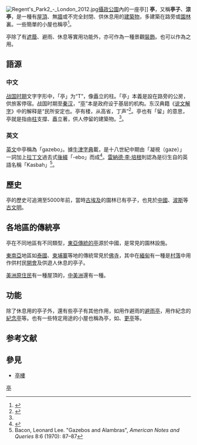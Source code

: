 [[File:Regent's_Park2_-_London_2012.jpg|thumb]][[攝政公園|攝政公園]]內的一座亭]]
{{Hatnote|同名内容，参见：[[亭_(消歧義)|亭 (消歧義)]]。}}
'''亭'''，又稱'''亭子'''、'''涼亭'''，是一種有[[屋頂|屋頂]]、無[[牆|牆]]或不完全封閉、供休息用的[[建築物|建築物]]，多建築在路旁或[[園林|園林]]裏。一些簡單的小屋也稱亭<ref name="漢典">{{cite web|url=https://www.zdic.net/hant/%E4%BA%AD|publisher=|work=漢典|title=亭|access-date=2021-04-10|archive-date=2021-04-10|archive-url=https://web.archive.org/web/20210410180834/https://www.zdic.net/hant/%E4%BA%AD|dead-url=no}}</ref>。

亭除了有[[遮蔭|遮蔭]]、避雨、休息等實用功能外，亦可作為一種景觀[[裝飾|裝飾]]。也可以作為{{link-en|演奏台|Bandstand}}之用。
==語源==
===中文===

[[战国时期|战国时期]]文字字形中，「亭」为“T”，像矗立的柱。「亭」本義是設在路旁的公房，供旅客停宿。战国时期至[[秦汉|秦汉]]，“[[亭制|亭]]”本是政府设于基层的机构。东汉典籍《[[说文解字|说文解字]]》中的解释是“民所安定也。亭有楼，从高省，丁声”<ref>{{Cite journal
|last =
|first =
|author =戴卫红
|coauthors =
|date =2016
|year =
|month =
|title =《魏晋南北朝时期亭制的变化》
|journal =社会科学战线
|volume =
|issue =2016年第2期
|pages =89—102
|publisher =吉林省社会科学院
|location =吉林省长春市
|issn =0257-0246
|pmid =
|doi =
|bibcode =
|oclc =
|id =
|url =http://www.cqvip.com/QK/82161X/201602/667872425.html
|language =Zh-hans
|access-date =2021-04-25
|archive-date =2021-04-23
|archive-url =https://web.archive.org/web/20210423213438/http://www.cqvip.com/QK/82161X/201602/667872425.html
|dead-url =no
}}</ref>{{Rp|89}}。亭也有「留」的意思，亭就是指由[[柱|柱]]支撐、矗立著，供人停留的建築物。<ref name="漢典"/>。

===英文===
[[英文|英文]]中亭稱為「gazebo」。據[[牛津字典|牛津字典]]載，是十八世紀中期由「凝視（gaze）」 一詞加上[[拉丁文|拉丁文]]過去式[[後綴|後綴]]「-ebo」而成<ref>{{cite web|url=https://en.oxforddictionaries.com/definition/gazebo|publisher=Oxford University Press|work=Oxford Dictionaries|title=gazebo|access-date=2021-04-10|archive-date=2016-11-07|archive-url=https://web.archive.org/web/20161107092307/https://en.oxforddictionaries.com/definition/gazebo|dead-url=no}}</ref>。[[雷納德·李·培根|雷納德·李·培根]]則認為是衍生自{{link-en|城郭 (伊斯蘭)|Kasbah|伊斯蘭城郭}}的英語名稱「Kasbah」<ref name="bacon">Bacon, Leonard Lee. "Gazebos and Alambras", ''American Notes and Queries'' 8:6 (1970): 87–87</ref>。

==歷史==
亭的歷史可追溯至5000年前，當時[[古埃及|古埃及]]的園林已有亭子，也見於[[中國|中國]]、[[波斯|波斯]]等[[古文明|古文明]]。
==各地區的傳統亭==
亭在不同地區有不同類型，[[亭_(東亞)|東亞傳統的亭]]源於中國，是常見的園林設施。

[[東南亞|東南亞]]地區如[[泰國|泰國]]、[[柬埔寨|柬埔寨]]等地的傳統{{link-th|亭 (東南亞)|ศาลาไทย|亭}}常見於[[佛寺|佛寺]]，其中在[[緬甸|緬甸]]有一種{{link-en|村亭|Zayat}}是[[村落|村落]]中用作供村民[[開會|開會]]及供遊人休息的亭子。

[[美洲原住民|美洲原住民]]有一種{{link-en|茅葺|Thatching}}屋頂的{{link-en|茅頂亭 (美洲原住民)|Chickee|亭子}}，[[中美洲|中美洲]]還有一種{{link-en|棕櫚葉頂亭 (中美洲)|Palapa (structure)|亭子}}。

==功能==
除了休息用的亭子外，還有些亭子有其他作用，如用作避雨的[[避雨亭|避雨亭]]，用作紀念的[[紀念亭|紀念亭]]等。也有一些特定用途的小屋也稱為亭，如{{link-en|小賣亭|Mall kiosk}}、[[更亭|更亭]]等。

==参考文献==
{{reflist}}

==參見==
*[[亭樓|亭樓]]

{{normdaten}}
[[Category:亭|]]
